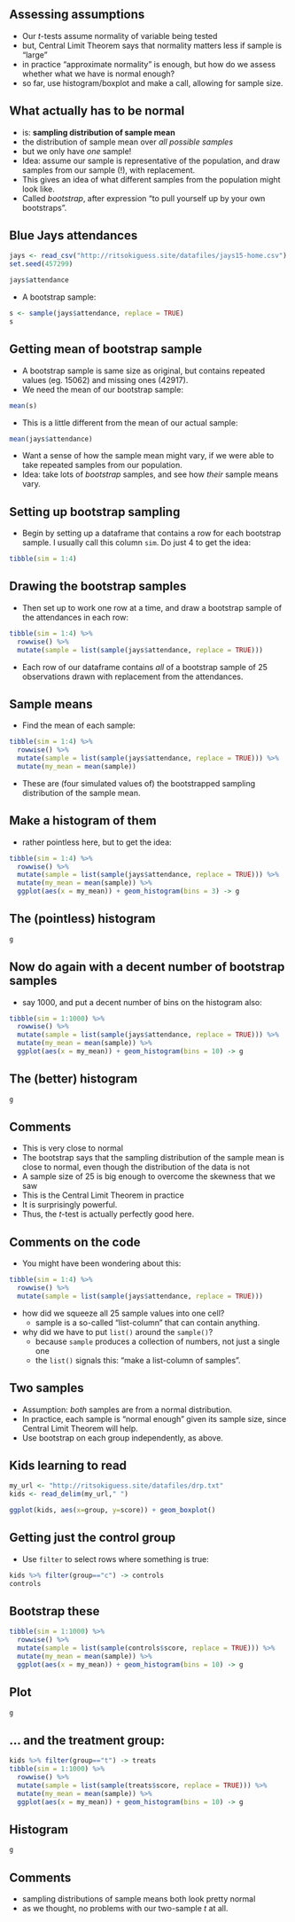 
## Assessing assumptions

- Our $t$-tests assume normality of variable being tested
- but, Central Limit Theorem says that normality matters less if sample is "large"
- in practice "approximate normality" is enough, but how do we assess whether what we have is normal enough?
- so far, use histogram/boxplot and make a call, allowing for sample size.

## What actually has to be normal

- is: **sampling distribution of sample mean**
- the distribution of sample mean over *all possible samples*
- but we only have *one* sample!
- Idea: assume our sample is representative of the population, and draw samples from our sample (!), with replacement.
- This gives an idea of what different samples from the population might look like.
- Called *bootstrap*, after expression "to pull yourself up by your own bootstraps".

## Blue Jays attendances

```r
jays <- read_csv("http://ritsokiguess.site/datafiles/jays15-home.csv")
set.seed(457299)
```

```r
jays$attendance
```

- A bootstrap sample:

```r
s <- sample(jays$attendance, replace = TRUE)
s
```

## Getting mean of bootstrap sample

- A bootstrap sample is same size as original, but contains repeated values (eg. 15062) and missing ones (42917).
- We need the mean of our bootstrap sample:

```r
mean(s)
```

- This is a little different from the mean of our actual sample:

```r
mean(jays$attendance)
```

- Want a sense of how the sample mean might vary, if we were able to take repeated samples from our population.
- Idea: take lots of *bootstrap* samples, and see how *their* sample means vary.

## Setting up bootstrap sampling

- Begin by setting up a dataframe that contains a row for each bootstrap sample. I usually call this column `sim`. Do just 4 to get the idea:

```r
tibble(sim = 1:4)
```

## Drawing the bootstrap samples

- Then set up to work one row at a time, and draw a bootstrap sample of the attendances in each row:

\small
```r
tibble(sim = 1:4) %>% 
  rowwise() %>% 
  mutate(sample = list(sample(jays$attendance, replace = TRUE)))
```
\normalsize

- Each row of our dataframe contains *all* of a bootstrap sample of 25 observations drawn with replacement from the attendances.

\normalsize

## Sample means

- Find the mean of each sample:

\footnotesize
```r
tibble(sim = 1:4) %>% 
  rowwise() %>% 
  mutate(sample = list(sample(jays$attendance, replace = TRUE))) %>% 
  mutate(my_mean = mean(sample))
```
\normalsize

- These are (four simulated values of) the bootstrapped sampling distribution of the sample mean.

## Make a histogram of them

- rather pointless here, but to get the idea:

\footnotesize
```r
tibble(sim = 1:4) %>% 
  rowwise() %>% 
  mutate(sample = list(sample(jays$attendance, replace = TRUE))) %>% 
  mutate(my_mean = mean(sample)) %>% 
  ggplot(aes(x = my_mean)) + geom_histogram(bins = 3) -> g
```
\normalsize

## The (pointless) histogram

```r
g
```

## Now do again with a decent number of bootstrap samples

- say 1000, and put a decent number of bins on the histogram also:

\footnotesize
```r
tibble(sim = 1:1000) %>% 
  rowwise() %>% 
  mutate(sample = list(sample(jays$attendance, replace = TRUE))) %>% 
  mutate(my_mean = mean(sample)) %>% 
  ggplot(aes(x = my_mean)) + geom_histogram(bins = 10) -> g
```
\normalsize

## The (better) histogram

```r
g
```

## Comments

- This is very close to normal
- The bootstrap says that the sampling distribution of the sample mean is close to normal, even though the distribution of the data is not
- A sample size of 25 is big enough to overcome the skewness that we saw
- This is the Central Limit Theorem in practice
- It is surprisingly powerful.
- Thus, the $t$-test is actually perfectly good here.

## Comments on the code

- You might have been wondering about this:

\small
```r
tibble(sim = 1:4) %>% 
  rowwise() %>% 
  mutate(sample = list(sample(jays$attendance, replace = TRUE)))
```
\normalsize

- how did we squeeze all 25 sample values into one cell?
  - sample is a so-called "list-column" that can contain anything.
- why did we have to put `list()` around the `sample()`?
  - because `sample` produces a collection of numbers, not just a single one
  - the `list()` signals this: "make a list-column of samples".
  
  
## Two samples

- Assumption: *both* samples are from a normal distribution.
- In practice, each sample is "normal enough" given its sample size, since Central Limit Theorem will help.
- Use bootstrap on each group independently, as above.

## Kids learning to read

```r
my_url <- "http://ritsokiguess.site/datafiles/drp.txt"
kids <- read_delim(my_url," ")
```

```r
ggplot(kids, aes(x=group, y=score)) + geom_boxplot()
```


## Getting just the control group 

- Use `filter` to select rows where something is true:

```r
kids %>% filter(group=="c") -> controls
controls
```

## Bootstrap these

\footnotesize
```r
tibble(sim = 1:1000) %>% 
  rowwise() %>% 
  mutate(sample = list(sample(controls$score, replace = TRUE))) %>% 
  mutate(my_mean = mean(sample)) %>% 
  ggplot(aes(x = my_mean)) + geom_histogram(bins = 10) -> g
```
\normalsize

## Plot

```r
g
```

## ... and the treatment group:

\footnotesize
```r
kids %>% filter(group=="t") -> treats
tibble(sim = 1:1000) %>% 
  rowwise() %>% 
  mutate(sample = list(sample(treats$score, replace = TRUE))) %>% 
  mutate(my_mean = mean(sample)) %>% 
  ggplot(aes(x = my_mean)) + geom_histogram(bins = 10) -> g
```
\normalsize

## Histogram

```r
g
```

## Comments

- sampling distributions of sample means both look pretty normal
- as we thought, no problems with our two-sample $t$ at all.

